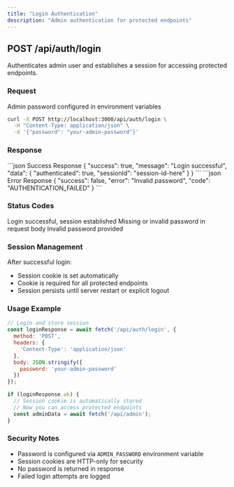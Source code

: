 ```yaml
---
title: "Login Authentication"
description: "Admin authentication for protected endpoints"
---
```


## POST /api/auth/login

Authenticates admin user and establishes a session for accessing protected endpoints.

### Request

<ParamField path="password" type="string" required>
  Admin password configured in environment variables
</ParamField>

```bash
curl -X POST http://localhost:3000/api/auth/login \
  -H "Content-Type: application/json" \
  -d '{"password": "your-admin-password"}'
```

### Response

<ResponseExample>
```json Success Response
{
  "success": true,
  "message": "Login successful",
  "data": {
    "authenticated": true,
    "sessionId": "session-id-here"
  }
}
```
</ResponseExample>

<ResponseExample>
```json Error Response
{
  "success": false,
  "error": "Invalid password",
  "code": "AUTHENTICATION_FAILED"
}
```
</ResponseExample>

### Status Codes

<ResponseField name="200" type="Success">
  Login successful, session established
</ResponseField>

<ResponseField name="400" type="Bad Request">
  Missing or invalid password in request body
</ResponseField>

<ResponseField name="401" type="Unauthorized">
  Invalid password provided
</ResponseField>

### Session Management

After successful login:
- Session cookie is set automatically
- Cookie is required for all protected endpoints
- Session persists until server restart or explicit logout

### Usage Example

```javascript
// Login and store session
const loginResponse = await fetch('/api/auth/login', {
  method: 'POST',
  headers: {
    'Content-Type': 'application/json'
  },
  body: JSON.stringify({
    password: 'your-admin-password'
  })
});

if (loginResponse.ok) {
  // Session cookie is automatically stored
  // Now you can access protected endpoints
  const adminData = await fetch('/api/admin');
}
```

### Security Notes

- Password is configured via `ADMIN_PASSWORD` environment variable
- Session cookies are HTTP-only for security
- No password is returned in response
- Failed login attempts are logged